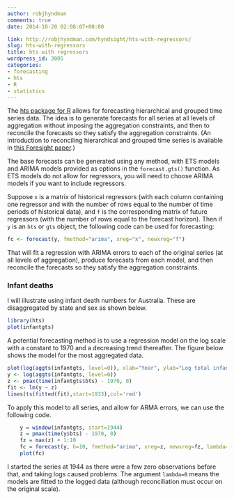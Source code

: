 ```yaml
---
author: robjhyndman
comments: true
date: 2014-10-20 02:08:07+00:00

link: http://robjhyndman.com/hyndsight/hts-with-regressors/
slug: hts-with-regressors
title: hts with regressors
wordpress_id: 3005
categories:
- forecasting
- hts
- R
- statistics
---
```


The [hts package for R](http://github.com/robjhyndman/hts/) allows for forecasting hierarchical and grouped time series data. The idea is to generate forecasts for all series at all levels of aggregation without imposing the aggregation constraints, and then to reconcile the forecasts so they satisfy the aggregation constraints. (An introduction to reconciling hierarchical and grouped time series is available in [this Foresight paper](/publications/foresight-hts/).)

The base forecasts can be generated using any method, with ETS models and ARIMA models provided as options in the `forecast.gts()` function. As ETS models do not allow for regressors, you will need to choose ARIMA models if you want to include regressors.<!-- more -->

Suppose `x` is a matrix of historical regressors (with each column containing one regressor and with the number of rows equal to the number of time periods of historical data), and `f` is the corresponding matrix of future regressors (with the number of rows equal to the forecast horizon). Then if `y` is an `hts` or `gts` object, the following code can be used for forecasting:

```r
fc <- forecast(y, fmethod="arima", xreg="x", newxreg="f")
```



That will fit a regression with ARIMA errors to each of the original series (at all levels of aggregation), produce forecasts from each model, and then reconcile the forecasts so they satisfy the aggregation constraints.



### Infant deaths



I will illustrate using infant death numbers for Australia. These are disaggregated by state and sex as shown below. 

```r
library(hts)
plot(infantgts)
```

A potential forecasting method is to use a regression model on the log scale with a constant to 1970 and a decreasing trend thereafter. The figure below shows the model for the most aggregated data.

```r
plot(log(aggts(infantgts, level=0)), xlab="Year", ylab="Log total infant deaths")
y <- log(aggts(infantgts, level=0))
z <- pmax(time(infantgts$bts) - 1970, 0)
fit <- lm(y ~ z)
lines(ts(fitted(fit),start=1933),col='red')
```

To apply this model to all series, and allow for ARMA errors, we can use the following code.


```r
    y = window(infantgts, start=1944)
    z = pmax(time(y$bts) - 1970, 0)
    fz = max(z) + 1:10
    fc = forecast(y, h=10, fmethod="arima", xreg=z, newxreg=fz, lambda=0)
    plot(fc)
```

I started the series at 1944 as there were a few zero observations before that, and taking logs caused problems. The argument `lambda=0` means the models are fitted to the logged data (although reconciliation must occur on the original scale).
